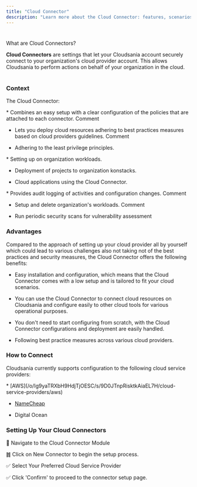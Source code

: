 ```yaml
---
title: "Cloud Connector"
description: "Learn more about the Cloud Connector: features, scenarios and setup."
---
```


#

<Info>
  What are Cloud Connectors?

  **Cloud Connectors** are settings that let your Cloudsania account securely connect to your organization's cloud provider account. This allows Cloudsania to perform actions on behalf of your organization in the cloud.
</Info>

#

### Context[](#context)

The Cloud Connector:

<Accordion title="Serves as a secure link between organisation cloudsania account and organisation cloud provider account." defaultOpen={false}>
  * Combines an easy setup with a clear configuration of the policies that are attached to each connector.
    Comment

  * Lets you deploy cloud resources adhering to best practices measures based on cloud providers guidelines.
    Comment

  * Adhering to the least privilege principles.
</Accordion>

<Accordion title="Runs as cloud user in cloud providers account, providing fine-grained control over." defaultOpen={false}>
  * Setting up on organization workloads. 

  * Deployment of projects to organization konstacks.

  * Cloud applications using the Cloud Connector.

</Accordion>

<Accordion title="Lets you use the features that are required for business-critical scenarios." defaultOpen={false}>
  * Provides audit logging of activities and configuration changes.
    Comment

  * Setup and delete organization's workloads.
    Comment

  * Run periodic security scans for vulnerability assessment
</Accordion>

### Advantages[](https://app.gitbook.com/o/Ig9yaTRXbH9HdjTjOESC/s/9D0JTnpRisktkAiaEL7H/getting-started/cloud-connector#advantages)

Compared to the approach of setting up your cloud provider all by yourself which could lead to various challenges also not taking not of the best practices and security measures, the Cloud Connector offers the following benefits:

* Easy installation and configuration, which means that the Cloud Connector comes with a low setup and is tailored to fit your cloud scenarios.

* You can use the Cloud Connector to connect cloud resources on Cloudsania and configure easily to other cloud tools for various operational purposes.

* You don't need to start configuring from scratch, with the Cloud Connector configurations and deployment are easily handled.

* Following best practice measures across various cloud providers.

### How to Connect [](https://app.gitbook.com/o/Ig9yaTRXbH9HdjTjOESC/s/9D0JTnpRisktkAiaEL7H/getting-started/cloud-connector#how-to-connect)

Cloudsania currently supports configuration to the following cloud service providers:

<Accordion title="Cloud Service Providers" defaultOpen={false}>
  * [AWS](/o/Ig9yaTRXbH9HdjTjOESC/s/9D0JTnpRisktkAiaEL7H/cloud-service-providers/aws)

  * [NameCheap](/o/Ig9yaTRXbH9HdjTjOESC/s/9D0JTnpRisktkAiaEL7H/cloud-service-providers/namecheap)

  * Digital Ocean
</Accordion>

### Setting Up Your Cloud Connectors

📌 Navigate to the Cloud Connector Module

䷮ Click on New Connector to begin the setup process.

✅ Select Your Preferred Cloud Service Provider

✅  Click 'Confirm' to proceed to the connector setup page.